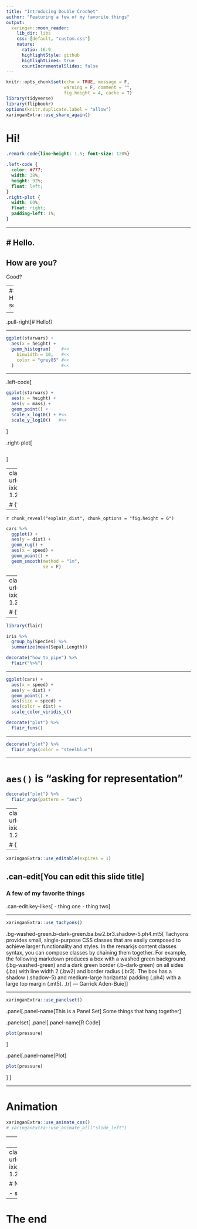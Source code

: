 ```yaml
---
title: "Introducing Double Crochet"
author: "Featuring a few of my favorite things"
output:
  xaringan::moon_reader:
    lib_dir: libs
    css: [default, "custom.css"]
    nature:
      ratio: 16:9
      highlightStyle: github
      highlightLines: true
      countIncrementalSlides: false
---
```



```r
knitr::opts_chunk$set(echo = TRUE, message = F, 
                      warning = F, comment = "",
                      fig.height = 4, cache = T)
library(tidyverse)
library(flipbookr)
options(knitr.duplicate.label = "allow")
xaringanExtra::use_share_again()
```

# Hi!

```css
.remark-code{line-height: 1.5; font-size: 120%}
```

```css
.left-code {
  color: #777;
  width: 38%;
  height: 92%;
  float: left;
}
.right-plot {
  width: 60%;
  float: right;
  padding-left: 1%;
}
```






---

# Hello. 
--
How are you? 
--
Good?

--
## Hope so!

<!-- No trailing spaces! after dash-dash-->


---



.pull-right[# Hello!]

---

```r
ggplot(starwars) +
  aes(x = height) +
  geom_histogram(    #<<
    binwidth = 10,   #<<
    color = "grey85" #<<
  )                  #<<
```



---


.left-code[
```r
ggplot(starwars) +
  aes(x = height) +
  aes(y = mass) +
  geom_point() +
  scale_x_log10() + #<<
  scale_y_log10()   #<<
```
]

.right-plot[
```r
```
]


---
class: inverse, center, middle
background-image: url(https://images.unsplash.com/photo-1522210667936-c3402f6742c3?ixid=MXwxMjA3fDB8MHxwaG90by1wYWdlfHx8fGVufDB8fHw%3D&ixlib=rb-1.2.1&auto=format&fit=crop&w=1402&q=80)
background-size: contain

# {flipbookr}


---

`r chunk_reveal("explain_dist", chunk_options = "fig.height = 6")`

```r
cars %>% 
  ggplot() +
  aes(y = dist) +
  geom_rug() +
  aes(x = speed) +
  geom_point() +
  geom_smooth(method = "lm",
              se = F)
```




---
class: inverse, middle, right
background-image: url(https://images.unsplash.com/photo-1520999166456-6c498658829d?ixid=MXwxMjA3fDB8MHxwaG90by1wYWdlfHx8fGVufDB8fHw%3D&ixlib=rb-1.2.1&auto=format&fit=crop&w=1500&q=80)
background-size: cover

# {flair}

---

```r
library(flair)
```

```r
iris %>%
  group_by(Species) %>%
  summarize(mean(Sepal.Length))
```

```r
decorate("how_to_pipe") %>% 
  flair("%>%")
```

---

```r
ggplot(cars) +
  aes(x = speed) +
  aes(y = dist) +
  geom_point() +
  aes(size = speed) +
  aes(color = dist) +
  scale_color_viridis_c()
```

```r
decorate("plot") %>% 
  flair_funs()
```

---


```r
decorate("plot") %>% 
  flair_args(color = "steelblue")
```

---

# `aes()` is "asking for representation"



```r
decorate("plot") %>% 
  flair_args(pattern = "aes")
```


---
class: inverse, center, middle
background-image: url(https://images.unsplash.com/photo-1557428894-56bcc97113fe?ixid=MXwxMjA3fDB8MHxwaG90by1wYWdlfHx8fGVufDB8fHw%3D&ixlib=rb-1.2.1&auto=format&fit=crop&w=1576&q=80)
background-size: contain

# {xaringanExtra}

---

```r
xaringanExtra::use_editable(expires = 1)
```

## .can-edit[You can edit this slide title]

### A few of my favorite things

.can-edit.key-likes[
- thing one
- thing two
]


---

```r
xaringanExtra::use_tachyons()
```

.bg-washed-green.b--dark-green.ba.bw2.br3.shadow-5.ph4.mt5[
Tachyons provides small, single-purpose CSS classes that are easily composed to achieve larger functionality and styles. In the remarkjs content classes syntax, you can compose classes by chaining them together. For example, the following markdown produces a box with a washed green background (.bg-washed-green) and a dark green border (.b--dark-green) on all sides (.ba) with line width 2 (.bw2) and border radius (.br3). The box has a shadow (.shadow-5) and medium-large horizontal padding (.ph4) with a large top margin (.mt5).
.tr[
— Garrick Aden-Buie
]]

---

```r
xaringanExtra::use_panelset()
```

.panel[.panel-name[This is a Panel Set]
Some things that hang together
]

.panelset[
.panel[.panel-name[R Code]

```r
plot(pressure)
```
]

.panel[.panel-name[Plot]

```r
plot(pressure)
```
]
]

---


# Animation

```r
xaringanExtra::use_animate_css()
# xaringanExtra::use_animate_all("slide_left")
```

---
class: animated slideInLeft fadeOutRight

## This slide...

- slides in from the left 
- and fades out to the right on exit



---
class: animated fadeInLeft rollOutRight inverse
background-image: url(https://images.unsplash.com/photo-1467546706352-fa0391181b7c?ixid=MXwxMjA3fDB8MHxwaG90by1wYWdlfHx8fGVufDB8fHw%3D&ixlib=rb-1.2.1&auto=format&fit=crop&w=1050&q=80)
background-size: cover

# Now watch this

- slides in from the left 
- and rolls out to the left on the Right


---

# The end
